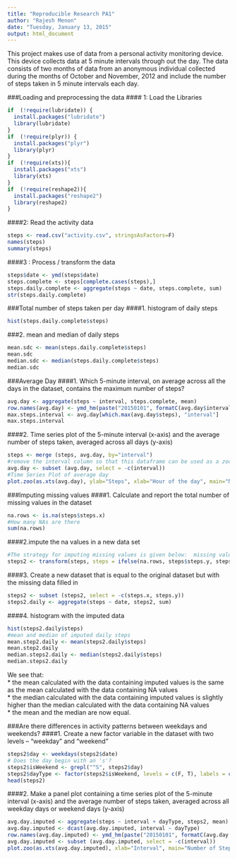 ```yaml
---
title: "Reproducible Research PA1"
author: "Rajesh Menon"
date: "Tuesday, January 13, 2015"
output: html_document
---
```

This project makes use of data from a personal activity monitoring device. This device collects data at 5 minute intervals through out the day. The data consists of two months of data from an anonymous individual collected during the months of October and November, 2012 and include the number of steps taken in 5 minute intervals each day.  
   


###Loading and preprocessing the data
#### 1: Load the Libraries

```r
if  (!require(lubridate)) {
  install.packages("lubridate")
  library(lubridate)
}
if  (!require(plyr)) {
  install.packages("plyr")
  library(plyr)
}
if  (!require(xts)){
  install.packages("xts")
  library(xts)
}
if  (!require(reshape2)){
  install.packages("reshape2")
  library(reshape2)
}
```
####2: Read the activity data
```r
steps <- read.csv("activity.csv", stringsAsFactors=F)
names(steps)
summary(steps)
```
####3 : Process / transform the data
```r
steps$date <- ymd(steps$date)
steps.complete <- steps[complete.cases(steps),]
steps.daily.complete <- aggregate(steps ~ date, steps.complete, sum)
str(steps.daily.complete)
```

###Total number of steps taken per day
####1. histogram of daily steps
```r
hist(steps.daily.complete$steps)
```

###2. mean and median of daily steps
```r
mean.sdc <- mean(steps.daily.complete$steps)
mean.sdc
median.sdc <- median(steps.daily.complete$steps)
median.sdc
```

###Average Day
####1. Which 5-minute interval, on average across all the days in the dataset, contains the maximum number of steps?
```r
avg.day <- aggregate(steps ~ interval, steps.complete, mean)
row.names(avg.day) <- ymd_hm(paste("20150101", formatC(avg.day$interval, width = 4, format = "d", flag = "0")))
max.steps.interval <- avg.day[which.max(avg.day$steps), "interval"]
max.steps.interval
```
####2. Time series plot of the 5-minute interval (x-axis) and the average number of steps taken, averaged across all days (y-axis)
```r
steps <- merge (steps, avg.day, by="interval")
#remove the interval column so that this dataframe can be used as a zoo object
avg.day <- subset (avg.day, select = -c(interval))
#Time Series Plot of average day
plot.zoo(as.xts(avg.day), ylab="Steps", xlab="Hour of the day", main="Number of Steps")
```

###Imputing missing values
####1. Calculate and report the total number of missing values in the dataset
```r
na.rows <- is.na(steps$steps.x) 
#How many NAs are there 
sum(na.rows)
```

####2.impute the na values in a new data set
```r
#The strategy for imputing missing values is given below:  missing values are replaced from the corresponding interval in an average day . ie, if there is a missing value in interval 10, we get the #steps from interval 10 from the dataframe avg.day
steps2 <- transform(steps, steps = ifelse(na.rows, steps$steps.y, steps$steps.x))
```

####3. Create a new dataset that is equal to the original dataset but with the missing data filled in
```r
steps2 <- subset (steps2, select = -c(steps.x, steps.y))
steps2.daily <- aggregate(steps ~ date, steps2, sum)
```
####4. histogram with the imputed data
```r
hist(steps2.daily$steps)
#mean and median of imputed daily steps
mean.step2.daily <- mean(steps2.daily$steps)
mean.step2.daily
median.steps2.daily <- median(steps2.daily$steps)
median.steps2.daily
```
We see that:  
* the mean calculated with the data containing imputed values is the same as the mean calculated with the data containing NA values  
* the median calculated with the data containing imputed values is slightly higher than the median calculated with the data containing NA values  
* the mean and the median are now equal.

###Are there differences in activity patterns between weekdays and weekends?
####1. Create a new factor variable in the dataset with two levels -- "weekday" and "weekend"
```r
steps2$day <- weekdays(steps2$date)
# Does the day begin with an 's'?
steps2$isWeekend <- grepl("^S", steps2$day)
steps2$dayType <- factor(steps2$isWeekend, levels = c(F, T), labels = c("Weekday", "Weekend"))
head(steps2)
```
####2. Make a panel plot containing a time series plot of the 5-minute interval (x-axis) and the average number of steps taken, averaged across all weekday days or weekend days (y-axis)
```r
avg.day.imputed <- aggregate(steps ~ interval + dayType, steps2, mean)
avg.day.imputed <- dcast(avg.day.imputed, interval ~ dayType)
row.names(avg.day.imputed) <- ymd_hm(paste("20150101", formatC(avg.day.imputed$interval, width = 4, format = "d", flag = "0")))
avg.day.imputed <- subset (avg.day.imputed, select = -c(interval))
plot.zoo(as.xts(avg.day.imputed), xlab="Interval", main="Number of Steps")
```